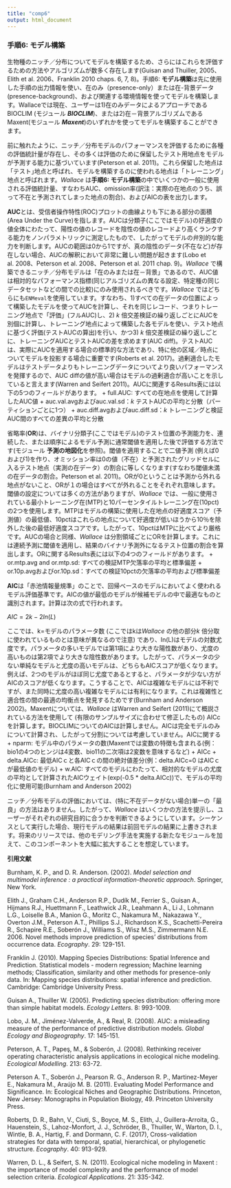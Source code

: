 ```yaml
---
title: "comp6"
output: html_document
---
```


### **手順6: モデル構築**

生物種のニッチ／分布についてモデルを構築するため、さらにはこれらを評価するための方法やアルゴリズムが数多く存在します(Guisan and Thuiller, 2005、Elith et al. 2006、Franklin 2010 chaps. 6, 7, 8)。手順6: **モデル構築**は先に使用した手順の出力情報を使い、在のみ（presence-only）または在-背景データ(presence-background)、および関連する環境情報を使ってモデルを構築します。Wallaceでは現在、ユーザーは1)在のみデータによるアプローチであるBIOCLIM (モジュール ***BIOCLIM***)、または2)在－背景アルゴリズムであるMaxent(モジュール ***Maxent***)のいずれかを使ってモデルを構築することができます。

前に触れたように、ニッチ／分布モデルのパフォーマンスを評価するために各種の評価統計量が存在し、その多くは評価のために保留したテスト用地点をモデルが予測する能力に基づいています(Peterson et al. 2011)。これら保留した地点は「テスト｣地点と呼ばれ、モデルを構築するのに使われる地点は「トレーニング｣地点と呼ばれます。*Wallace* は**手順6: モデル構築**の中でいくつかの一般に使用される評価統計量、すなわちAUC、omission率(訳注：実際の在地点のうち、誤って不在と予測されてしまった地点の割合)、およびAICの表を出力します。

**AUC**とは、受信者操作特性(ROC)プロットの曲線よりも下にある部分の面積(Area Under the Curve)を指します。AUCは分類子(ここではモデル)の好適度の値全体にわたって、陽性の値のレコードを陰性の値のレコードより高くランクする能力をノンパラメトリックに測定したもので、したがってモデルの弁別的な能力を判断します。AUCの範囲は0から1ですが、真の陰性のデータ(不在など)が存在しない場合、AUCの解釈において非常に難しい問題が起きます(Lobo et al. 2008、Peterson et al. 2008、Peterson et al. 2011 chap. 9)。*Wallace* で構築できるニッチ／分布モデルは「在のみまたは在－背景」であるので、AUC値は相対的なパフォーマンス指標(同じアルゴリズムの異なる設定、特定種の同じデータセットなどの間での比較)にのみ使用されるべきです。*Wallace* ではどちらにも`ENMeval`を使用しています。すなわち、1)すべての在データの位置によって構築したモデルを使ってAUCを計算し、それを同じレコード、つまりトレーニング地点で「評価」(フルAUC)し、2) *k* 倍交差検証の繰り返しごとにAUCを別個に計算し、トレーニング地点によって構築した各モデルを使い、テスト地点に基づく評価(テストAUCの算出)を行い、かつ3) *k* 倍交差検証の繰り返しごとに、トレーニングAUCとテストAUCの差を求めます(AUC diff)。テストAUCは、実際にAUCを適用する場合の標準的な方法であり、特に他の区域／時点についてモデルを投影する場合に重要です(Roberts et al. 2017)。過剰適合したモデルはテストデータよりもトレーニングデータについてより良いパフォーマンスを発揮するので、AUC diffの値が高い場合はモデルの過剰適合が高いことを示していると言えます(Warren and Seifert 2011)。AUCに関連するResults表には以下の5つのフィールドがあります。
 +	full.AUC: すべての在地点を使用して計算したAUC値
 +	auc.val.avgおよびauc.val.sd：*k* テストAUCの平均と分散（パーティションごとに1つ）
 +	auc.diff.avgおよびauc.diff.sd：*k* トレーニングと検証AUC間のすべての差異の平均と分散

省略率(**OR**)は、バイナリ分類子(ここではモデル)のテスト位置の予測能力を、連続した、または順序によるモデル予測に通常閾値を適用した後で評価する方法です(モジュール **予測の地図化**を参照)。閾値を適用することで二値予測 (例えば0および1)を作り、オミッション率は0の値（不在）と予測されたグリッドセルに入るテスト地点（実測の在データ）の割合に等しくなります(すなわち閾値未満の在データの割合。Peterson et al. 2011)。ORが0ということは予測から外れる地点がないこと、ORが１の場合はすべてが外れることをそれぞれ意味します。閾値の設定については多くの方法がありますが、*Wallace* では、一般に使用されている最小トレーニング在(MTP)と10パーセンタイルトレーニング在(10pct)の2つを使用します。MTPはモデルの構築に使用した在地点の好適度スコア（予測値）の最低値、10pctはこれらの地点について好適度が低いほうから10％を除外した後の最低好適度スコアです。したがって、10pctはMTPに比べてより厳格です。AUCの場合と同様、*Wallace* は分割領域ごとにORを計算します。これには連続予測に閾値を適用し、結果のバイナリ予測外になるテスト位置の割合を算出します。ORに関するResults表には以下の4つのフィールドがあります。
 +	or.mtp.avg and or.mtp.sd: すべての検証MTP欠落率の平均と標準偏差
 +	or.10p.avgおよびor.10p.sd：すべての検証10pctの欠落率の平均および標準偏差

**AIC**は「赤池情報量規準」のことで、回帰ベースのモデルにおいてよく使われるモデル評価基準です。AICの値が最低のモデルが候補モデルの中で最適なものと識別されます。計算は次の式で行われます。

$AIC = 2k - 2ln(L)$

ここでは、k=モデルのパラメータ数 (ここではkは*Wallace* の他の部分*k* 倍分取に使われているものとは意味が異なるので注意) であり、In(L)はモデルの対数尤度です。パラメータの多いモデルでは第1項により大きな陽性数があり、尤度の高いものは第2項でより大きな陰性数があります。したがって、パラメータの少ない単純なモデルと尤度の高いモデルは、どちらもAICスコアが低くなります。例えば、2つのモデルがほぼ同じ尤度であるとすると、パラメータが少ない方がAICのスコアが低くなります。こうすることで、AICは複雑なモデルには不利ですが、また同時に尤度の高い複雑なモデルには有利になります。これは複雑性と適合性の間の最適の均衡点を発見するためです(Burnham and Anderson 2002)。Maxentについては、*Wallace* はWarren and Seifert (2011)にて概説されている方法を使用して (有限のサンプルサイズに合わせて修正したもの) AICcを計算します。BIOCLIMについてのAICは計算しません。AICは完全モデルのみについて計算され、したがって分割については考慮していません。AICに関する
 +	nparm: モデル中のパラメータの数(Maxentでは変数の特徴も含まれる(例：bio1の4つのヒンジは4変数、bio11の二次項は2変数を意味するなど)
 +	AICc
 +	delta.AICc: 最低AICｃと各AICｃの間の絶対値差分(例：delta.AICc=0 はAICｃが最低値のモデル)
 +	w.AIC: すべてのモデルにわたって、相対的なモデルの尤度の平均として計算されたAICウェイト(exp(-0.5 * delta.AICc))で、モデルの平均化に使用可能(Burnham and Anderson 2002) 

ニッチ／分布モデルの評価においては、(特に不在データがない場合)単一の「最良」の方法はありません。したがって、*Wallace* はいくつかの方法を提示し、ユーザーがそれぞれの研究目的に合うかを判断できるようにしています。シーケンスとして実行した場合、現行モデルの結果は前回モデルの結果に上書きされます。将来のリリースでは、他のモデリング手法を実施する新たなモジュールを加えて、このコンポーネントを大幅に拡大することを想定しています。

**引用文献**

Burnham, K. P., and D. R. Anderson. (2002). *Model selection and multimodel inference : a practical information-theoretic approach*. Springer, New York.

Elith J., Graham C.H., Anderson R.P., Dudík M., Ferrier S., Guisan A., Hijmans R.J., Huettmann F., Leathwick J.R., Leahmann A., Li J., Lohmann L.G., Loiselle B.A., Manion G., Moritz C., Nakamura M., Nakazawa Y., Overton J.M., Peterson A.T., Phillips S.J., Richardson K.S., Scachetti-Pereira R., Schapire R.E., Soberón J., Williams S., Wisz M.S., Zimmermann N.E. 2006. Novel methods improve prediction of species' distributions from occurrence data. *Ecography*. 29: 129-151.

Franklin J. (2010). Mapping Species Distributions: Spatial Inference and Prediction. Statistical models - modern regression; Machine learning methods; Classification, similarity and other methods for presence-only data. In: Mapping species distributions: spatial inference and prediction. Cambridge: Cambridge University Press.

Guisan A., Thuiller W. (2005). Predicting species distribution: offering more than simple habitat models. *Ecology Letters*. 8: 993-1009.

Lobo, J. M., Jiménez-Valverde, A., & Real, R. (2008). AUC: a misleading measure of the performance of predictive distribution models. *Global Ecology and Biogeography*. 17: 145-151.

Peterson, A. T., Papeş, M., & Soberón, J. (2008). Rethinking receiver operating characteristic analysis applications in ecological niche modeling. *Ecological Modelling*. 213: 63-72.

Peterson A. T., Soberón J., Pearson R. G., Anderson R. P., Martinez-Meyer E., Nakamura M., Araújo M. B. (2011). Evaluating Model Performance and Significance. In: Ecological Niches and Geographic Distributions. Princeton, New Jersey: Monographs in Population Biology, 49. Princeton University Press.

Roberts, D. R., Bahn, V., Ciuti, S., Boyce, M. S., Elith, J., Guillera-Arroita, G., Hauenstein, S., Lahoz-Monfort, J. J., Schröder, B., Thuiller, W., Warton, D. I., Wintle, B. A., Hartig, F. and Dormann, C. F. (2017), Cross-validation strategies for data with temporal, spatial, hierarchical, or phylogenetic structure. *Ecography*. 40: 913-929.

Warren, D. L., & Seifert, S. N. (2011). Ecological niche modeling in Maxent : the importance of model complexity and the performance of model selection criteria. *Ecological Applications*. 21: 335-342.
